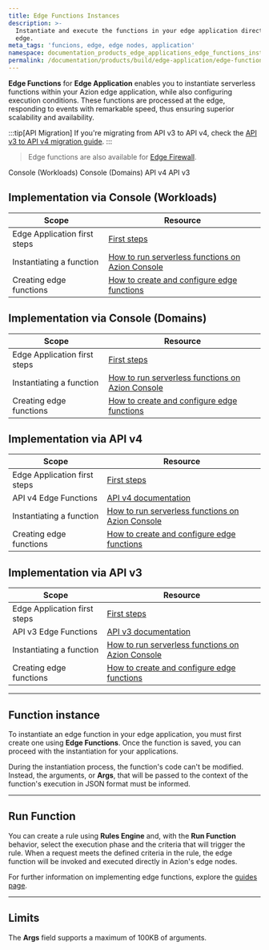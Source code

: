 ```yaml
---
title: Edge Functions Instances
description: >-
  Instantiate and execute the functions in your edge application directly at the
  edge.
meta_tags: 'funcions, edge, edge nodes, application'
namespace: documentation_products_edge_applications_edge_functions_instances
permalink: /documentation/products/build/edge-application/edge-functions-instances/
---
```


**Edge Functions** for **Edge Application** enables you to instantiate serverless functions within your Azion edge application, while also configuring execution conditions. These functions are processed at the edge, responding to events with remarkable speed, thus ensuring superior scalability and availability.

<Apiv4Rollout />

:::tip[API Migration]
If you're migrating from API v3 to API v4, check the [API v3 to API v4 migration guide](/en/documentation/devtools/api-v4/migrate/).
:::

> Edge functions are also available for [Edge Firewall](/en/documentation/products/secure/edge-firewall/edge-functions-instances/).

<Tabs client:visible>
    <Fragment slot="tab.console-workloads">Console (Workloads)</Fragment>
    <Fragment slot="tab.console-domains">Console (Domains)</Fragment>
    <Fragment slot="tab.apiv4">API v4</Fragment>
    <Fragment slot="tab.apiv3">API v3</Fragment>

<Fragment slot="panel.console-workloads">

## Implementation via Console (Workloads)

| Scope | Resource |
| --- | --- |
| Edge Application first steps | [First steps](/en/documentation/products/build/edge-application/first-steps/) |
| Instantiating a function | [How to run serverless functions on Azion Console](/en/documentation/products/guides/serverless-functions/) |
| Creating edge functions | [How to create and configure edge functions](/en/documentation/products/guides/build/instantiate-edge-functions/) |

</Fragment>

<Fragment slot="panel.console-domains">

## Implementation via Console (Domains)

| Scope | Resource |
| --- | --- |
| Edge Application first steps | [First steps](/en/documentation/products/build/edge-application/first-steps/) |
| Instantiating a function | [How to run serverless functions on Azion Console](/en/documentation/products/guides/serverless-functions/) |
| Creating edge functions | [How to create and configure edge functions](/en/documentation/products/guides/build/instantiate-edge-functions/) |

</Fragment>

<Fragment slot="panel.apiv4">

## Implementation via API v4

| Scope | Resource |
| --- | --- |
| Edge Application first steps | [First steps](/en/documentation/products/build/edge-application/first-steps/) |
| API v4 Edge Functions | [API v4 documentation](/en/documentation/devtools/api-v4/edge-functions/) |
| Instantiating a function | [How to run serverless functions on Azion Console](/en/documentation/products/guides/serverless-functions/) |
| Creating edge functions | [How to create and configure edge functions](/en/documentation/products/guides/build/instantiate-edge-functions/) |

</Fragment>

<Fragment slot="panel.apiv3">

## Implementation via API v3

| Scope | Resource |
| --- | --- |
| Edge Application first steps | [First steps](/en/documentation/products/build/edge-application/first-steps/) |
| API v3 Edge Functions | [API v3 documentation](/en/documentation/products/api/) |
| Instantiating a function | [How to run serverless functions on Azion Console](/en/documentation/products/guides/serverless-functions/) |
| Creating edge functions | [How to create and configure edge functions](/en/documentation/products/guides/build/instantiate-edge-functions/) |

</Fragment>

</Tabs>

---

## Function instance

To instantiate an edge function in your edge application, you must first create one using **Edge Functions**. Once the function is saved, you can proceed with the instantiation for your applications.

During the instantiation process, the function's code can't be modified. Instead, the arguments, or **Args**, that will be passed to the context of the function's execution in JSON format must be informed.

<LinkButton link="/en/documentation/products/build/edge-application/edge-functions/" label="Learn more about Edge Functions" />

---

## Run Function

You can create a rule using **Rules Engine** and, with the **Run Function** behavior, select the execution phase and the criteria that will trigger the rule. When a request meets the defined criteria in the rule, the edge function will be invoked and executed directly in Azion's edge nodes.

<LinkButton link="/en/documentation/products/build/edge-application/rules-engine/#run-function" label="Learn more about the Run Function behavior" />

For further information on implementing edge functions, explore the [guides page](/en/documentation/products/guides/).

---

## Limits

The **Args** field supports a maximum of 100KB of arguments.




